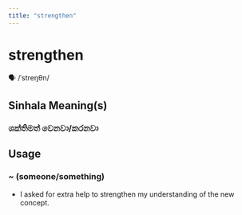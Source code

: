 ```yaml
---
title: "strengthen"
---
```


# strengthen

🗣️ /ˈstreŋθn/

## Sinhala Meaning(s)

### ශක්තිමත් වෙනවා/කරනවා

## Usage

### ~ (someone/something)

- I asked for extra help to strengthen my understanding of the new concept.

